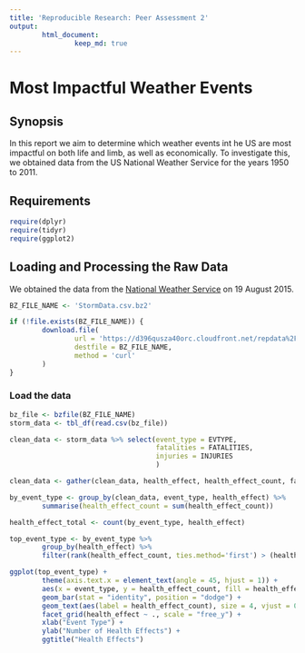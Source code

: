 ```yaml
---
title: 'Reproducible Research: Peer Assessment 2'
output: 
        html_document: 
                keep_md: true
---
```


# Most Impactful Weather Events

## Synopsis
In this report we aim to determine which weather events int he US are most
impactful on both life and limb, as well as economically. To investigate this,
we obtained data from the US National Weather Service for the years 1950 to 
2011.

## Requirements
```r
require(dplyr)
require(tidyr)
require(ggplot2)
```

## Loading and Processing the Raw Data
We obtained the data from the [National Weather Service](https://d396qusza40orc.cloudfront.net/repdata%2Fdata%2FStormData.csv.bz2)
on 19 August 2015.
```r
BZ_FILE_NAME <- 'StormData.csv.bz2'

if (!file.exists(BZ_FILE_NAME)) {
        download.file(
                url = 'https://d396qusza40orc.cloudfront.net/repdata%2Fdata%2FStormData.csv.bz2',
                destfile = BZ_FILE_NAME,
                method = 'curl'
        )
}
```


### Load the data

```r
bz_file <- bzfile(BZ_FILE_NAME)
storm_data <- tbl_df(read.csv(bz_file))

clean_data <- storm_data %>% select(event_type = EVTYPE, 
                                    fatalities = FATALITIES,
                                    injuries = INJURIES
                                    )

clean_data <- gather(clean_data, health_effect, health_effect_count, fatalities, injuries)

by_event_type <- group_by(clean_data, event_type, health_effect) %>%
        summarise(health_effect_count = sum(health_effect_count))
```


```r
health_effect_total <- count(by_event_type, health_effect)

top_event_type <- by_event_type %>%
        group_by(health_effect) %>%
        filter(rank(health_effect_count, ties.method='first') > (health_effect_total$n[1] - 10))
```

```r
ggplot(top_event_type) + 
        theme(axis.text.x = element_text(angle = 45, hjust = 1)) +
        aes(x = event_type, y = health_effect_count, fill = health_effect) +
        geom_bar(stat = "identity", position = "dodge") +
        geom_text(aes(label = health_effect_count), size = 4, vjust = 0) +
        facet_grid(health_effect ~ ., scale = "free_y") +
        xlab("Event Type") +
        ylab("Number of Health Effects") +
        ggtitle("Health Effects")
```